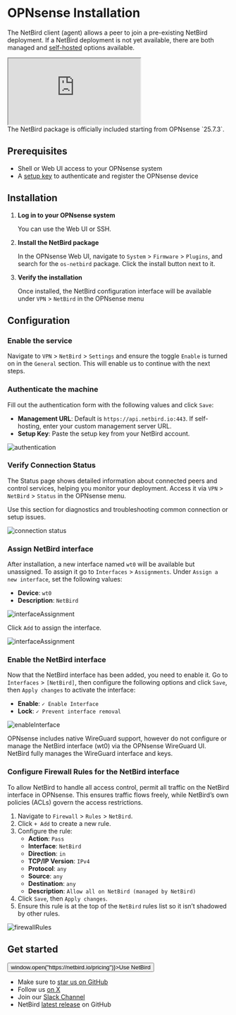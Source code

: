 # OPNsense Installation

The NetBird client (agent) allows a peer to join a pre-existing NetBird deployment. If a NetBird deployment is not yet available,
there are both managed and [self-hosted](https://docs.netbird.io/selfhosted/selfhosted-quickstart) options available.


<div className="videowrapper">
    <iframe src="https://www.youtube.com/embed/AK0Ct-ULFKg?start=669" allow="fullscreen;"></iframe>
</div>

<Note>
    The NetBird package is officially included starting from OPNsense `25.7.3`.
</Note>


## Prerequisites
- Shell or Web UI access to your OPNsense system
- A [setup key](/how-to/register-machines-using-setup-keys#types-of-setup-keys) to authenticate and register the OPNsense device

## Installation

1. **Log in to your OPNsense system**

    You can use the Web UI or SSH.

2. **Install the NetBird package**

    In the OPNsense Web UI, navigate to `System` > `Firmware` > `Plugins`, and search for the `os-netbird` package. Click the install button next to it.

3. **Verify the installation**

    Once installed, the NetBird configuration interface will be available under `VPN` > `NetBird` in the OPNsense menu

## Configuration

### Enable the service

Navigate to `VPN` > `NetBird` > `Settings` and ensure the toggle `Enable` is turned on in the `General` section.
This will enable us to continue with the next steps.

### Authenticate the machine

Fill out the authentication form with the following values and click `Save`:

- **Management URL**: Default is `https://api.netbird.io:443`. If self-hosting, enter your custom management server URL.
- **Setup Key**: Paste the setup key from your NetBird account.

<p>
    <img src="/docs-static/img/how-to-guides/opnsense/authentication.png" alt="authentication" className="imagewrapper-big"/>
</p>

### Verify Connection Status

The Status page shows detailed information about connected peers and control services, helping you monitor your deployment.
Access it via `VPN` > `NetBird` > `Status` in the OPNsense menu.

Use this section for diagnostics and troubleshooting common connection or setup issues.

<p>
    <img src="/docs-static/img/how-to-guides/opnsense/status.png" alt="connection status" className="imagewrapper-big"/>
</p>

### Assign NetBird interface
After installation, a new interface named `wt0` will be available but unassigned. To assign it go to `Interfaces` >
`Assignments`. Under `Assign a new interface`, set the following values:
- **Device**: `wt0`
- **Description**: `NetBird`

<p>
    <img src="/docs-static/img/how-to-guides/opnsense/interface_assignment.png" alt="interfaceAssignment" className="imagewrapper-big"/>
</p>

Click `Add` to assign the interface.
<p>
    <img src="/docs-static/img/how-to-guides/opnsense/new_interface.png" alt="interfaceAssignment" className="imagewrapper-big"/>
</p>


### Enable the NetBird interface
Now that the NetBird interface has been added, you need to enable it. Go to `Interfaces` > `[NetBird]`, then configure
the following options and click `Save`, then `Apply changes` to activate the interface:
- **Enable**: `✓ Enable Interface`
- **Lock**: `✓ Prevent interface removal`

<p> <img src="/docs-static/img/how-to-guides/opnsense/enable_interface.png" alt="enableInterface" className="imagewrapper-big"/> </p>

<Note>
    OPNsense includes native WireGuard support, however do not configure or manage the NetBird interface (wt0) via the OPNsense WireGuard UI.
    NetBird fully manages the WireGuard interface and keys.
</Note>

### Configure Firewall Rules for the NetBird interface
To allow NetBird to handle all access control, permit all traffic on the NetBird interface in OPNsense.
This ensures traffic flows freely, while NetBird’s own policies (ACLs) govern the access restrictions.

1. Navigate to `Firewall` > `Rules` > `NetBird`.
2. Click `+ Add` to create a new rule.
3. Configure the rule:
    - **Action**: `Pass`
    - **Interface**: `NetBird`
    - **Direction**: `in`
    - **TCP/IP Version**: `IPv4`
    - **Protocol**: `any`
    - **Source**: `any`
    - **Destination**: `any`
    - **Description**: `Allow all on NetBird (managed by NetBird)`
4. Click `Save`, then `Apply changes`.
5. Ensure this rule is at the top of the `NetBird` rules list so it isn’t shadowed by other rules.

<p>
    <img src="/docs-static/img/how-to-guides/opnsense/firewall_rules.png" alt="firewallRules" className="imagewrapper-big"/>
</p>

## Get started
<p float="center" >
    <Button name="button" className="button-5" onClick={() => window.open("https://netbird.io/pricing")}>Use NetBird</Button>
</p>

- Make sure to [star us on GitHub](https://github.com/netbirdio/netbird)
- Follow us [on X](https://x.com/netbird)
- Join our [Slack Channel](/slack-url)
- NetBird [latest release](https://github.com/netbirdio/netbird/releases) on GitHub
